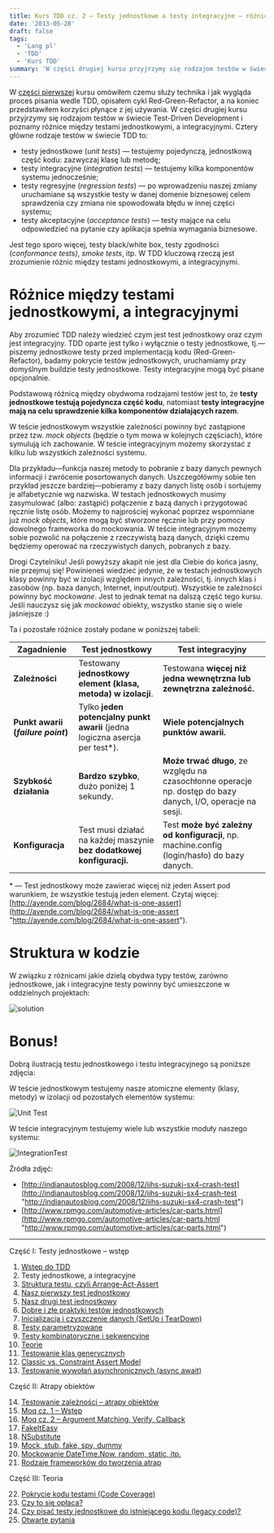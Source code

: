 ```yaml
---
title: Kurs TDD cz. 2 — Testy jednostkowe a testy integracyjne — różnice
date: '2013-05-28'
draft: false
tags:
  - 'Lang pl'
  - 'TDD'
  - 'Kurs TDD'
summary: 'W części drugiej kursu przyjrzymy się rodzajom testów w świecie Test-Driven Development i poznamy różnice między testami jednostkowymi, a integracyjnymi.'
---
```


W [części pierwszej](/posts/kurs-tdd-1-wstep/ "części pierwszej") kursu omówiłem czemu służy technika i jak wygląda proces pisania wedle TDD, opisałem cykl Red-Green-Refactor, a na koniec przedstawiłem korzyści płynące z jej używania. W części drugiej kursu przyjrzymy się rodzajom testów w świecie Test-Driven Development i poznamy różnice między testami jednostkowymi, a integracyjnymi. Cztery główne rodzaje testów w świecie TDD to:

*   testy jednostkowe (_unit tests_) — testujemy pojedynczą, jednostkową część kodu: zazwyczaj klasę lub metodę;
*   testy integracyjne (_integration tests_) — testujemy kilka komponentów systemu jednocześnie;
*   testy regresyjne (_regression tests_) — po wprowadzeniu naszej zmiany uruchamiane są wszystkie testy w danej domenie biznesowej celem sprawdzenia czy zmiana nie spowodowała błędu w innej części systemu;
*   testy akceptacyjne (_acceptance tests_) — testy mające na celu odpowiedzieć na pytanie czy aplikacja spełnia wymagania biznesowe.

Jest tego sporo więcej, testy black/white box, testy zgodności (_conformance tests)_, _smoke tests_, itp. W TDD kluczową rzeczą jest zrozumienie różnic między testami jednostkowymi, a integracyjnymi.

# Różnice między testami jednostkowymi, a integracyjnymi

Aby zrozumieć TDD należy wiedzieć czym jest test jednostkowy oraz czym jest integracyjny. TDD oparte jest tylko i wyłącznie o testy jednostkowe, tj.—piszemy jednostkowe testy przed implementacją kodu (Red-Green-Refactor), badamy pokrycie testów jednostkowych, uruchamiamy przy domyślnym buildzie testy jednostkowe. Testy integracyjne mogą być pisane opcjonalnie.

Podstawową różnicą między obydwoma rodzajami testów jest to, że **testy jednostkowe testują pojedyncza część kodu**, natomiast **testy integracyjne mają na celu sprawdzenie kilka komponentów działających razem**.

W teście jednostkowym wszystkie zależności powinny być zastąpione przez tzw. _mock objects_ (będzie o tym mowa w kolejnych częściach), które symulują ich zachowanie. W teście integracyjnym możemy skorzystać z kilku lub wszystkich zależności systemu.

Dla przykładu—funkcja naszej metody to pobranie z bazy danych pewnych informacji i zwrócenie posortowanych danych. Uszczegółówmy sobie ten przykład jeszcze bardziej—pobieramy z bazy danych listę osób i sortujemy je alfabetycznie wg nazwiska. W testach jednostkowych musimy zasymulować (albo: zastąpić) połączenie z bazą danych i przygotować ręcznie listę osób. Możemy to najprościej wykonać poprzez wspomniane już _mock objects_, które mogą być stworzone ręcznie lub przy pomocy dowolnego frameworka do mockowania. W teście integracyjnym możemy sobie pozwolić na połączenie z rzeczywistą bazą danych, dzięki czemu będziemy operować na rzeczywistych danych, pobranych z bazy.

Drogi Czytelniku! Jeśli powyższy akapit nie jest dla Ciebie do końca jasny, nie przejmuj się! Powinieneś wiedzieć jedynie, że w testach jednostkowych klasy powinny być w izolacji względem innych zależności, tj. innych klas i zasobów (np. baza danych, Internet, input/output). Wszystkie te zależności powinny być _mockowane_. Jest to jednak temat na dalszą część tego kursu. Jeśli nauczysz się jak _mockować_ obiekty, wszystko stanie się o wiele jaśniejsze :)

Ta i pozostałe różnice zostały podane w poniższej tabeli:

| Zagadnienie                        | Test jednostkowy                                                             | Test integracyjny                                                                                            |
|------------------------------------|------------------------------------------------------------------------------|--------------------------------------------------------------------------------------------------------------|
| **Zależności**                     | Testowany **jednostkowy element (klasa, metoda) w izolacji**.                | Testowana **więcej niż jedna wewnętrzna lub zewnętrzna zależność.**                                          |
| **Punkt awarii (_failure point_)** | Tylko **jeden potencjalny punkt awarii** (jedna logiczna asercja per test*). | **Wiele potencjalnych punktów awarii.**                                                                      |
| **Szybkość działania**             | **Bardzo szybko**, dużo poniżej 1 sekundy.                                   | **Może trwać długo**, ze względu na czasochłonne operacje np. dostęp do bazy danych, I/O, operacje na sesji. |
| **Konfiguracja**                   | Test musi działać na każdej maszynie **bez dodatkowej konfiguracji.**        | Test **może być zależny od konfiguracji**, np. machine.config (login/hasło) do bazy danych.                  |

\* — Test jednostkowy może zawierać więcej niż jeden Assert pod warunkiem, że wszystkie testują jeden element. Czytaj więcej: [http://ayende.com/blog/2684/what-is-one-assert](http://ayende.com/blog/2684/what-is-one-assert "http://ayende.com/blog/2684/what-is-one-assert").

# Struktura w kodzie

W związku z różnicami jakie dzielą obydwa typy testów, zarówno jednostkowe, jak i integracyjne testy powinny być umieszczone w oddzielnych projektach: 

![solution](/static/images/blog/ed3218cd-f05e-4116-a534-d13e772c971a.png)

# Bonus!

Dobrą ilustracją testu jednostkowego i testu integracyjnego są poniższe zdjęcia:

W teście jednostkowym testujemy nasze atomiczne elementy (klasy, metody) w izolacji od pozostałych elementów systemu:

![Unit Test](/static/images/blog/814b2a81-0f4c-4da0-8727-9cdb0940c194.jpg "test jednostkowy")

W teście integracyjnym testujemy wiele lub wszystkie moduły naszego systemu:

![IntegrationTest](/static/images/blog/addc32e6-a4f9-48d6-83bb-7475e39ac6b0.jpg "test integracyjny")

Źródła zdjęć: 

* [http://indianautosblog.com/2008/12/iihs-suzuki-sx4-crash-test](http://indianautosblog.com/2008/12/iihs-suzuki-sx4-crash-test "http://indianautosblog.com/2008/12/iihs-suzuki-sx4-crash-test")
* [http://www.rpmgo.com/automotive-articles/car-parts.html](http://www.rpmgo.com/automotive-articles/car-parts.html "http://www.rpmgo.com/automotive-articles/car-parts.html")


----


Część I: Testy jednostkowe – wstęp

1. [Wstęp do TDD](/posts/kurs-tdd-1-wstep/)
2. Testy jednostkowe, a integracyjne
3. [Struktura testu, czyli Arrange-Act-Assert](/posts/kurs-tdd-3-struktura-test-czyli-arrange-act-assert)
4. [Nasz pierwszy test jednostkowy](/posts/kurs-tdd-4-nasz-pierwszy-test-jednostkowy)
5. [Nasz drugi test jednostkowy](/posts/kurs-tdd-5-nasz-drugi-test-jednostkowy)
6. [Dobre i złe praktyki testów jednostkowych](/posts/kurs-tdd-6-dobre-i-zle-praktyki-testow-jednostkowych)
7. [Inicjalizacja i czyszczenie danych (SetUp i TearDown)](/posts/kurs-tdd-7-inicjalizacja-i-czyszczenie-danych-setup-i-teardown/)
8. [Testy parametryzowane](/posts/kurs-tdd-8-testy-parametryzowane)
9. [Testy kombinatoryczne i sekwencyjne](/posts/kurs-tdd-9-testy-kombinatoryczne-i-sekwencyjne)
10. [Teorie](/posts/kurs-tdd-10-teorie)
11. [Testowanie klas generycznych](/posts/kurs-tdd-11-testowanie-klas-generycznych)
12. [Classic vs. Constraint Assert Model](/posts/kurs-tdd-12-classic-vs-constraint-assert-model)
13. [Testowanie wywołań asynchronicznych (async await)](/posts/kurs-tdd-13-testowanie-wywolan-asynchronicznych-async-await)


Część II: Atrapy obiektów

14. [Testowanie zależności – atrapy obiektów](/posts/kurs-tdd-14-testowanie-zaleznosci-atrapy-obiektow)
2. [Moq cz. 1 – Wstęp](/posts/kurs-tdd-15-wstep-do-moq)
3. [Moq cz. 2 – Argument Matching, Verify, Callback](/posts/kurs-tdd-16-zaawansowane-techniki-moq-argument-matching-verify-callback)
4. [FakeItEasy](/posts/kurs-tdd-17-fakeiteasy)
5. [NSubstitute](/posts/kurs-tdd-18-nsubstitute)
6. [Mock, stub, fake, spy, dummy](/posts/kurs-tdd-19-mock-stub-fake-spy-dummy)
7. [Mockowanie DateTime.Now, random, static, itp.](/posts/kurs-tdd-20-mockowanie-datetime-now-random-static-itp)
8. [Rodzaje frameworków do tworzenia atrap](/posts/kurs-tdd-21-rodzaje-frameworkow-do-tworzenia-atrap/)

Część III: Teoria

22. [Pokrycie kodu testami (Code Coverage)](/posts/kurs-tdd-22-pokrycie-kodu-testami-code-coverage/)
1. [Czy to się opłaca?](/posts/kurs-tdd-23-czy-to-sie-oplaca/)
1. [Czy pisać testy jednostkowe do istniejącego kodu (legacy code)?](/posts/kurs-tdd-24-czy-pisac-testy-jednostkowe-do-istniejacego-kodu-legacy-code/)
1. [Otwarte pytania](/posts/kurs-tdd-25-otwarte-pytania/)

